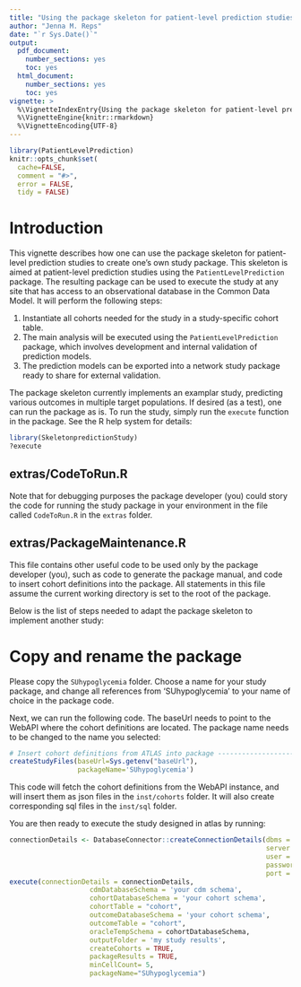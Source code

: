 ```yaml
---
title: "Using the package skeleton for patient-level prediction studies"
author: "Jenna M. Reps"
date: "`r Sys.Date()`"
output:
  pdf_document:
    number_sections: yes
    toc: yes
  html_document:
    number_sections: yes
    toc: yes
vignette: >
  %\VignetteIndexEntry{Using the package skeleton for patient-level prediction studies}
  %\VignetteEngine{knitr::rmarkdown}
  %\VignetteEncoding{UTF-8}
---
```


```r
library(PatientLevelPrediction)
knitr::opts_chunk$set(
  cache=FALSE,
  comment = "#>",
  error = FALSE,
  tidy = FALSE)
```
# Introduction

This vignette describes how one can use the package skeleton for patient-level prediction studies to create one's own study package. This skeleton is aimed at patient-level prediction studies using the `PatientLevelPrediction` package. The resulting package can be used to execute the study at any site that has access to an observational database in the Common Data Model. It will perform the following steps:

1. Instantiate all cohorts needed for the study in a study-specific cohort table. 
2. The main analysis will be executed using the `PatientLevelPrediction` package, which involves development and internal validation of prediction models.
3. The prediction models can be exported into a network study package ready to share for external validation.

The package skeleton currently implements an examplar study, predicting various outcomes in multiple target populations. If desired (as a test), one can run the package as is. To run the study, simply run the `execute` function in the package. See the R help system for details:

```r
library(SkeletonpredictionStudy)
?execute
```

## extras/CodeToRun.R
Note that for debugging purposes the package developer (you) could story the code for running the study package in your environment in the file called `CodeToRun.R` in the `extras` folder.

## extras/PackageMaintenance.R
This file contains other useful code to be used only by the package developer (you), such as code to generate the package manual, and code to insert cohort definitions into the package. All statements in this file assume the current working directory is set to the root of the package.

Below is the list of steps needed to adapt the package skeleton to implement another study:

# Copy and rename the package

Please copy the `SUhypoglycemia` folder. Choose a name for your study package, and change all references from 'SUhypoglycemia' to your name of choice in the package code. 

Next, we can run the following code. The baseUrl needs to point to the WebAPI where the cohort definitions are located. The package name needs to be changed to the name you selected:

```r
# Insert cohort definitions from ATLAS into package -----------------------
createStudyFiles(baseUrl=Sys.getenv("baseUrl"),   
                 packageName='SUhypoglycemia')
```

This code will fetch the cohort definitions from the WebAPI instance, and will insert them as json files in the `inst/cohorts` folder. It will also create corresponding sql files in the `inst/sql` folder.

You are then ready to execute the study designed in atlas by running:
```r
connectionDetails <- DatabaseConnector::createConnectionDetails(dbms = 'my dbms e.g., sql server',
                                                                server = 'my server',
                                                                user = 'my username',
                                                                password = 'not telling',
                                                                port = 'port number')
execute(connectionDetails = connectionDetails,
                    cdmDatabaseSchema = 'your cdm schema',
                    cohortDatabaseSchema = 'your cohort schema',
                    cohortTable = "cohort",
                    outcomeDatabaseSchema = 'your cohort schema',
                    outcomeTable = "cohort",
                    oracleTempSchema = cohortDatabaseSchema,
                    outputFolder = 'my study results',
                    createCohorts = TRUE,
                    packageResults = TRUE,
                    minCellCount= 5,
                    packageName="SUhypoglycemia")
```





